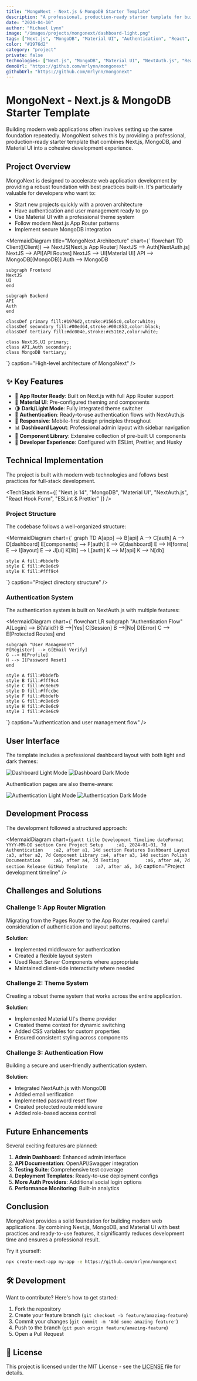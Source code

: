 ```yaml
---
title: "MongoNext - Next.js & MongoDB Starter Template"
description: "A professional, production-ready starter template for building modern web applications with Next.js and MongoDB, featuring Material UI, authentication, and a comprehensive component library"
date: "2024-04-10"
author: "Michael Lynn"
image: "/images/projects/mongonext/dashboard-light.png"
tags: ["Next.js", "MongoDB", "Material UI", "Authentication", "React", "Web Development"]
color: "#1976d2"
category: "project"
private: false
technologies: ["Next.js", "MongoDB", "Material UI", "NextAuth.js", "React Hook Form"]
demoUrl: "https://github.com/mrlynn/mongonext"
githubUrl: "https://github.com/mrlynn/mongonext"
---
```


# MongoNext - Next.js & MongoDB Starter Template

Building modern web applications often involves setting up the same foundation repeatedly. MongoNext solves this by providing a professional, production-ready starter template that combines Next.js, MongoDB, and Material UI into a cohesive development experience.

## Project Overview

MongoNext is designed to accelerate web application development by providing a robust foundation with best practices built-in. It's particularly valuable for developers who want to:

- Start new projects quickly with a proven architecture
- Have authentication and user management ready to go
- Use Material UI with a professional theme system
- Follow modern Next.js App Router patterns
- Implement secure MongoDB integration

<MermaidDiagram
  title="MongoNext Architecture"
  chart={`
flowchart TD
    Client([Client]) --> NextJS[Next.js App Router]
    NextJS --> Auth[NextAuth.js]
    NextJS --> API[API Routes]
    NextJS --> UI[Material UI]
    API --> MongoDB[(MongoDB)]
    Auth --> MongoDB
    
    subgraph Frontend
    NextJS
    UI
    end
    
    subgraph Backend
    API
    Auth
    end
    
    classDef primary fill:#1976d2,stroke:#1565c0,color:white;
    classDef secondary fill:#00ed64,stroke:#00c853,color:black;
    classDef tertiary fill:#dc004e,stroke:#c51162,color:white;
    
    class NextJS,UI primary;
    class API,Auth secondary;
    class MongoDB tertiary;
  `}
  caption="High-level architecture of MongoNext"
/>

## ✨ Key Features

- 🚀 **App Router Ready**: Built on Next.js with full App Router support
- 🎨 **Material UI**: Pre-configured theming and components
- 🌗 **Dark/Light Mode**: Fully integrated theme switcher
- 🔐 **Authentication**: Ready-to-use authentication flows with NextAuth.js
- 📱 **Responsive**: Mobile-first design principles throughout
- 📊 **Dashboard Layout**: Professional admin layout with sidebar navigation
- 🧩 **Component Library**: Extensive collection of pre-built UI components
- 🔧 **Developer Experience**: Configured with ESLint, Prettier, and Husky

## Technical Implementation

The project is built with modern web technologies and follows best practices for full-stack development.

<TechStack 
  items={[
    "Next.js 14",
    "MongoDB",
    "Material UI",
    "NextAuth.js",
    "React Hook Form",
    "ESLint & Prettier"
  ]}
/>

### Project Structure

The codebase follows a well-organized structure:

<MermaidDiagram
  chart={`
graph TD
    A[app] --> B[api]
    A --> C[auth]
    A --> D[dashboard]
    E[components] --> F[auth]
    E --> G[dashboard]
    E --> H[forms]
    E --> I[layout]
    E --> J[ui]
    K[lib] --> L[auth]
    K --> M[api]
    K --> N[db]
    
    style A fill:#bbdefb
    style E fill:#c8e6c9
    style K fill:#fff9c4
  `}
  caption="Project directory structure"
/>

### Authentication System

The authentication system is built on NextAuth.js with multiple features:

<MermaidDiagram
  chart={`
flowchart LR
    subgraph "Authentication Flow"
    A[Login] --> B{Valid?}
    B -->|Yes| C[Session]
    B -->|No| D[Error]
    C --> E[Protected Routes]
    end
    
    subgraph "User Management"
    F[Register] --> G[Email Verify]
    G --> H[Profile]
    H --> I[Password Reset]
    end
    
    style A fill:#bbdefb
    style B fill:#fff9c4
    style C fill:#c8e6c9
    style D fill:#ffccbc
    style F fill:#bbdefb
    style G fill:#c8e6c9
    style H fill:#c8e6c9
    style I fill:#c8e6c9
  `}
  caption="Authentication and user management flow"
/>

## User Interface

The template includes a professional dashboard layout with both light and dark themes:

![Dashboard Light Mode](/images/projects/mongonext/dashboard-light.png)
![Dashboard Dark Mode](/images/projects/mongonext/dashboard-dark.png)

Authentication pages are also theme-aware:

![Authentication Light Mode](/images/projects/mongonext/auth-light.png)
![Authentication Dark Mode](/images/projects/mongonext/auth-dark.png)

## Development Process

The development followed a structured approach:

<MermaidDiagram
  chart={`
gantt
    title Development Timeline
    dateFormat  YYYY-MM-DD
    section Core
    Project Setup     :a1, 2024-01-01, 7d
    Authentication    :a2, after a1, 14d
    section Features
    Dashboard Layout  :a3, after a2, 7d
    Component Library :a4, after a3, 14d
    section Polish
    Documentation     :a5, after a4, 7d
    Testing          :a6, after a4, 7d
    section Release
    GitHub Template   :a7, after a5, 3d
  `}
  caption="Project development timeline"
/>

## Challenges and Solutions

### Challenge 1: App Router Migration

Migrating from the Pages Router to the App Router required careful consideration of authentication and layout patterns.

**Solution**: 
- Implemented middleware for authentication
- Created a flexible layout system
- Used React Server Components where appropriate
- Maintained client-side interactivity where needed

### Challenge 2: Theme System

Creating a robust theme system that works across the entire application.

**Solution**:
- Implemented Material UI's theme provider
- Created theme context for dynamic switching
- Added CSS variables for custom properties
- Ensured consistent styling across components

### Challenge 3: Authentication Flow

Building a secure and user-friendly authentication system.

**Solution**:
- Integrated NextAuth.js with MongoDB
- Added email verification
- Implemented password reset flow
- Created protected route middleware
- Added role-based access control

## Future Enhancements

Several exciting features are planned:

1. **Admin Dashboard**: Enhanced admin interface
2. **API Documentation**: OpenAPI/Swagger integration
3. **Testing Suite**: Comprehensive test coverage
4. **Deployment Templates**: Ready-to-use deployment configs
5. **More Auth Providers**: Additional social login options
6. **Performance Monitoring**: Built-in analytics

## Conclusion

MongoNext provides a solid foundation for building modern web applications. By combining Next.js, MongoDB, and Material UI with best practices and ready-to-use features, it significantly reduces development time and ensures a professional result.

Try it yourself:
```bash
npx create-next-app my-app -e https://github.com/mrlynn/mongonext
```

## 🛠️ Development

Want to contribute? Here's how to get started:

1. Fork the repository
2. Create your feature branch (`git checkout -b feature/amazing-feature`)
3. Commit your changes (`git commit -m 'Add some amazing feature'`)
4. Push to the branch (`git push origin feature/amazing-feature`)
5. Open a Pull Request

## 📄 License

This project is licensed under the MIT License - see the [LICENSE](LICENSE) file for details. 